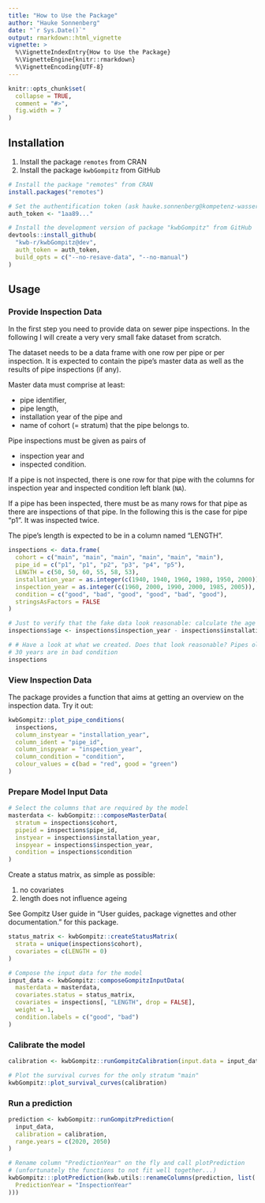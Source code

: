 ```yaml
---
title: "How to Use the Package"
author: "Hauke Sonnenberg"
date: "`r Sys.Date()`"
output: rmarkdown::html_vignette
vignette: >
  %\VignetteIndexEntry{How to Use the Package}
  %\VignetteEngine{knitr::rmarkdown}
  %\VignetteEncoding{UTF-8}
---
```


```r
knitr::opts_chunk$set(
  collapse = TRUE,
  comment = "#>",
  fig.width = 7
)
```

## Installation

1. Install the package `remotes` from CRAN
2. Install the package `kwbGompitz` from GitHub

```r
# Install the package "remotes" from CRAN
install.packages("remotes")

# Set the authentification token (ask hauke.sonnenberg@kompetenz-wasser.de)
auth_token <- "1aa89..."

# Install the development version of package "kwbGompitz" from GitHub
devtools::install_github(
  "kwb-r/kwbGompitz@dev", 
  auth_token = auth_token, 
  build_opts = c("--no-resave-data", "--no-manual")
)
```

## Usage

### Provide Inspection Data

In the first step you need to provide data on sewer pipe inspections. In the
following I will create a very very small fake dataset from scratch.

The dataset needs to be a data frame with one row per pipe or per inspection. It
is expected to contain the pipe's master data as well as the results of pipe
inspections (if any).

Master data must comprise at least:

- pipe identifier, 
- pipe length, 
- installation year of the pipe and
- name of cohort (= stratum) that the pipe belongs to.

Pipe inspections must be given as pairs of 

- inspection year and
- inspected condition.

If a pipe is not inspected, there is one row for that pipe with the columns
for inspection year and inspected condition left blank (`NA`). 

If a pipe has been inspected, there must be as many rows for that pipe as there
are inspections of that pipe. In the following this is the case for pipe "p1". 
It was inspected twice. 

The pipe's length is expected to be in a column named "LENGTH".

```r
inspections <- data.frame(
  cohort = c("main", "main", "main", "main", "main", "main"), 
  pipe_id = c("p1", "p1", "p2", "p3", "p4", "p5"),
  LENGTH = c(50, 50, 60, 55, 58, 53),
  installation_year = as.integer(c(1940, 1940, 1960, 1980, 1950, 2000)),
  inspection_year = as.integer(c(1960, 2000, 1990, 2000, 1985, 2005)),
  condition = c("good", "bad", "good", "good", "bad", "good"),
  stringsAsFactors = FALSE
)

# Just to verify that the fake data look reasonable: calculate the age
inspections$age <- inspections$inspection_year - inspections$installation_year

# # Have a look at what we created. Does that look reasonable? Pipes older than 
# 30 years are in bad condition
inspections
```

### View Inspection Data

The package provides a function that aims at getting an overview on the 
inspection data. Try it out:

```r
kwbGompitz::plot_pipe_conditions(
  inspections, 
  column_instyear = "installation_year", 
  column_ident = "pipe_id", 
  column_inspyear = "inspection_year", 
  column_condition = "condition", 
  colour_values = c(bad = "red", good = "green")
)

```

### Prepare Model Input Data

```r
# Select the columns that are required by the model
masterdata <- kwbGompitz:::composeMasterData(
  stratum = inspections$cohort,
  pipeid = inspections$pipe_id, 
  instyear = inspections$installation_year, 
  inspyear = inspections$inspection_year, 
  condition = inspections$condition
)
```

Create a status matrix, as simple as possible:

1. no covariates
2. length does not influence ageing

See Gompitz User guide in "User guides, package vignettes and other 
documentation." for this package.

```r
status_matrix <- kwbGompitz::createStatusMatrix(
  strata = unique(inspections$cohort),
  covariates = c(LENGTH = 0)
)

# Compose the input data for the model
input_data <- kwbGompitz::composeGompitzInputData(
  masterdata = masterdata, 
  covariates.status = status_matrix,
  covariates = inspections[, "LENGTH", drop = FALSE],
  weight = 1,
  condition.labels = c("good", "bad")
)
```

### Calibrate the model

```r
calibration <- kwbGompitz::runGompitzCalibration(input.data = input_data)

# Plot the survival curves for the only stratum "main"
kwbGompitz::plot_survival_curves(calibration)
```

### Run a prediction

```r
prediction <- kwbGompitz::runGompitzPrediction(
  input_data, 
  calibration = calibration, 
  range.years = c(2020, 2050)
)

# Rename column "PredictionYear" on the fly and call plotPrediction
# (unfortunately the functions to not fit well together...)
kwbGompitz:::plotPrediction(kwb.utils::renameColumns(prediction, list(
  PredictionYear = "InspectionYear"
)))
```
